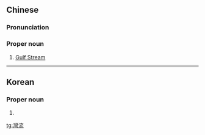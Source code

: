 {{also|湾流}}
==Chinese==
{{zh-forms|s=湾流}}

===Pronunciation===
{{zh-pron
|m=Wānliú
|c=waan1 lau4
|cat=pn
}}

===Proper noun===
{{zh-proper noun}}

# [[Gulf Stream]] {{gloss|warm ocean current}}

----

==Korean==
{{ko-hanjatab}}

===Proper noun===
{{ko-proper noun|hangeul=만류|rv=Mallyu}}

# {{hanja form of|만류|Gulf Stream}}

[[tg:灣流]]